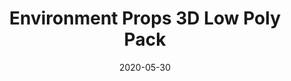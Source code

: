 ---
title: Environment Props 3D Low Poly Pack
date: 2020-05-30
category:
  - 3D Art
external_link: https://free-game-assets.itch.io/free-environment-props-3d-low-poly-pack
related_engine: Any Engine
externals_profile:
    name: Craftpix.net
---